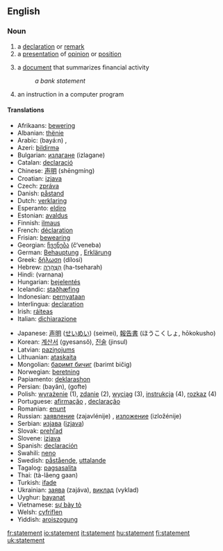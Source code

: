 ==English==

===Noun===
{{en-noun-reg}}

#a [[declaration]] or [[remark]]
#a [[presentation]] of [[opinion]] or [[position]]
# {{finance}} a [[document]] that summarizes financial activity
#:''a bank statement''
# {{computing}} an instruction in a computer program

====Translations====
{{top}}
*Afrikaans: [[bewering]]
*Albanian: [[thënie]]
*Arabic: {{ARchar|[[بيان]]}} (bayá:n) {{m}}, {{ARchar|[[تصريح]]}} {{Unicode|(taʂrí:ħ)}} {{m}}
*Azeri: [[bildirmə]]
*Bulgarian: [[излагане]] (izlagane) {{n}}
*Catalan: [[declaració]] {{f}}
*Chinese: [[声明]] (shēngmíng)
*Croatian: [[izjava]] {{f}}
*Czech: [[zpráva]] {{f}}
*Danish: [[påstand]]
*Dutch: [[verklaring]]
*Esperanto: [[eldiro]]
*Estonian: [[avaldus]]
*Finnish: [[ilmaus]]
*French: [[déclaration]] {{f}}
*Frisian: [[bewearing]]
*Georgian: [[ჩვენება]] (č‘veneba)
*German: [[Behauptung]] {{f}}, [[Erklärung]] {{f}}
*Greek: [[δήλωση]] (dílosi) {{f}}
*Hebrew: [[הצהרה|הַצְהָרָה]] (ha-tseharah) {{f}}
*Hindi: (varnana)
*Hungarian: [[bejelentés]]
*Icelandic: [[staðhæfing]]
*Indonesian: [[pernyataan]]
*Interlingua: [[declaration]]
*Irish: [[ráiteas]]
*Italian: [[dichiarazione]]
{{mid}}
*Japanese: [[声明]] ([[せいめい]]) (seimei), [[報告書]] (ほうこくしょ, hōkokusho)
*Korean: [[계산서]] (gyesansŏ), [[진술]] (jinsul)
*Latvian: [[paziņojums]]
*Lithuanian: [[ataskaita]]
*Mongolian: [[баримт бичиг]] (barimt bičig)
*Norwegian: [[beretning]]
*Papiamento: [[deklarashon]]
*Persian: {{FAchar|[[بیان]]}} (bayân), {{FAchar|[[گفته]]}} (gofte)
*Polish: [[wyrażenie]] {{n}} (1), [[zdanie]] {{n}} (2), [[wyciąg]] {{m}} (3), [[instrukcja]] {{f}} (4), [[rozkaz]] {{m}} (4)
*Portuguese: [[afirmação]] {{f}}, [[declaração]] {{f}}
*Romanian: [[enunţ]]
*Russian: [[заявление]] (zajavlénije) {{n}}, [[изложение]] (izložénije) {{n}}
*Serbian: [[изјава]] ([[izjava]])
*Slovak: [[prehľad]]
*Slovene: [[izjava]]
*Spanish: [[declaración]] {{f}}
*Swahili: [[neno]]
*Swedish: [[påstående]], [[uttalande]]
*Tagalog: [[pagsasalita]]
*Thai: {{THchar|[[แถลงการณ์]]}} (tà-lăeng gaan)
*Turkish: [[ifade]]
*Ukrainian: [[заява]] (zajáva), [[виклад]] (vyklad)
*Uyghur: [[bayanat]]
*Vietnamese: [[sự bày tỏ]]
*Welsh: [[cyfriflen]]
*Yiddish: [[aroiszogung]]
{{bottom}}

[[fr:statement]]
[[io:statement]]
[[it:statement]]
[[hu:statement]]
[[fi:statement]]
[[uk:statement]]